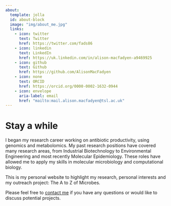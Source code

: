 ```yaml
---
about:
  template: jolla
  id: about-block
  image: "img/about_me.jpg"
  links:
    - icon: twitter
      text: Twitter
      href: https://twitter.com/fads86
    - icon: linkedin
      text: LinkedIn
      href: https://uk.linkedin.com/in/alison-macfadyen-a9469925
    - icon: github
      text: Github
      href: https://github.com/AlisonMacFadyen
    - icon: none
      text: ORCID
      href: https://orcid.org/0000-0002-1632-0944
    - icon: envelope
      aria-label: email
      href: "mailto:mail.alison.macfadyen@tsl.ac.uk" 
---
```


::: {#about-block}
:::

# Stay a while

I began my research career working on antibiotic productivity, using genomics and metabolomics.  My past research positions have covered many research areas, from Industrial Biotechnology to Environmental Engineering and most recently Molecular Epidemiology. These roles have allowed me to apply my skills in molecular microbiology and computational biology.

This is my personal website to highlight my research, personal interests and my outreach project: The A to Z of Microbes.

Please feel free to [contact me](mailto:alison.macfadyen@tsl.ac.uk) if you have any questions or would like to discuss potential projects.

